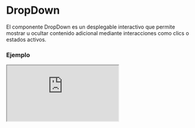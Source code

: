 # DropDown

El componente DropDown es un desplegable interactivo que permite mostrar u ocultar contenido adicional mediante interacciones como clics o estados activos.


### Ejemplo

<Iframe
  minHeightIframe="30dvh"
  src="https://fenextjs-component-storybook.vercel.app/iframe.html?args=&id=dropdown-dropdown--index&viewMode=story"
/>

### Importación

Para importar el componente DropDown, se puede hacer desde fenextjs

```tsx copy
import { DropDown } from "fenextjs";
```

### Parámetros

| Parámetro     | Tipo                      | Requerido | Default        | Descripcion                                                                          |
| ------------- | ------------------------- | --------- | -------------- | ------------------------------------------------------------------------------------ |
| className     | string                    | no        | ''             | Clase CSS personalizada para el contenedor principal del componente DropDown.        |
| loader        | boolean                   | no        | false          | Indica si el componente está en estado de carga, mostrando un indicador de 'Loader'. |
| disabled      | boolean                   | no        | false          | Determina si el componente DropDown está deshabilitado.                              |
| defaultActive | boolean                   | no        | false          | Establece si el DropDown está activo de forma predeterminada al renderizarse.        |
| active        | boolean                   | no        | undefined      | Controla de manera explícita si el DropDown está activo o inactivo.                  |
| name          | string                    | no        | undefined      | Nombre asignado al DropDown, utilizado para manejar eventos de interacción.          |
| header        | ReactNode                 | sí        | undefined      | Elemento que se muestra como cabecera del DropDown.                                  |
| onChange      | (value: boolean) =\> void | no        | undefined      | Función ejecutada al cambiar el estado activo del DropDown.                          |
| iconArrow     | ReactNode                 | no        | \<SvgArrow /\> | Icono utilizado como indicador de colapso/expansión del DropDown.                    |
| children      | ReactNode                 | no        | undefined      | Contenido adicional mostrado dentro del cuerpo del DropDown.                         |
| rotateIcon    | boolean                   | no        | true           | Indica si el icono debe rotar al cambiar el estado activo.                           |
| type          | 'checked' \| 'focus'      | no        | 'focus'        | Define el tipo de interacción que activa el DropDown.                                |

### Interacciones

El comportamiento del DropDown está configurado por las propiedades `type` y `onChange`, permitiendo manejar eventos personalizados y estilos dinámicos.

### **NOTA**

Para que el tipo `focus` funcione correctamente, es necesario que el evento global de clic esté vinculado al componente, asegurándose de que las interacciones externas cierren el DropDown automáticamente.

### Storybook

Para ver el storybook del componente lo puede hacer con este [link](https://fenextjs-component-storybook.vercel.app/?path=/story/dropdown-dropdown--index)

### Usos

- Básico

```tsx copy
<DropDown header={<span>Menú</span>}>Contenido</DropDown>
```

- DropDown con estado activo por defecto

```tsx copy
<DropDown defaultActive={true} header={<span>Activo</span>}>
  Contenido Activo
</DropDown>
```

- DropDown deshabilitado

```tsx copy
<DropDown disabled={true} header={<span>Deshabilitado</span>} />
```

- DropDown con icono personalizado

```tsx copy
<DropDown iconArrow={<CustomIcon />} header={<span>Personalizado</span>}>
  Contenido
</DropDown>
```

- DropDown usando useActionDropDown

```tsx copy
const { onActive, onClose, onToogle } = useActionDropDown({ name:"NAME_DROPDOWN" })

<Button onClick={onToogle}>onToogle</Button>
<Button onClick={onActive}>onActive</Button>
<Button onClick={onClose}>onClose</Button>

<DropDown
    name="NAME_DROPDOWN"
    header={<span>Personalizado</span>}
>
        Contenido
</DropDown>
```
